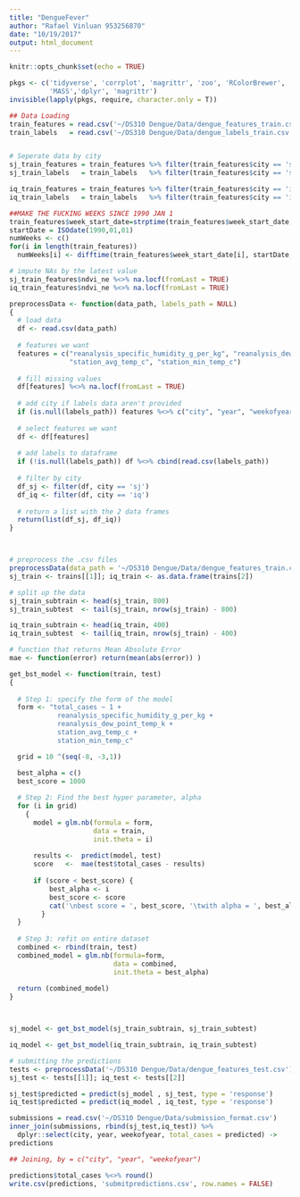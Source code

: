 ```yaml
---
title: "DengueFever"
author: "Rafael Vinluan 953256870"
date: "10/19/2017"
output: html_document
---
```


```r
knitr::opts_chunk$set(echo = TRUE)
```

```r
pkgs <- c('tidyverse', 'corrplot', 'magrittr', 'zoo', 'RColorBrewer', 'gridExtra',
          'MASS','dplyr', 'magrittr')
invisible(lapply(pkgs, require, character.only = T))
```

```r
## Data Loading
train_features = read.csv('~/DS310 Dengue/Data/dengue_features_train.csv')
train_labels   = read.csv('~/DS310 Dengue/Data/dengue_labels_train.csv')


# Seperate data by city
sj_train_features = train_features %>% filter(train_features$city == 'sj')
sj_train_labels   = train_labels   %>% filter(train_features$city == 'sj')

iq_train_features = train_features %>% filter(train_features$city == 'iq')
iq_train_labels   = train_labels   %>% filter(train_features$city == 'iq')
```

```r
##MAKE THE FUCKING WEEKS SINCE 1990 JAN 1 
train_features$week_start_date=strptime(train_features$week_start_date, format="%Y-%m-%d")
startDate = ISOdate(1990,01,01)
numWeeks <- c()
for(i in length(train_features))
  numWeeks[i] <- difftime(train_features$week_start_date[i], startDate, units = "weeks")
```

```r
# impute NAs by the latest value
sj_train_features$ndvi_ne %<>% na.locf(fromLast = TRUE)
iq_train_features$ndvi_ne %<>% na.locf(fromLast = TRUE)

```


```r
preprocessData <- function(data_path, labels_path = NULL)
{
  # load data 
  df <- read.csv(data_path)
  
  # features we want
  features = c("reanalysis_specific_humidity_g_per_kg", "reanalysis_dew_point_temp_k",
               "station_avg_temp_c", "station_min_temp_c")
  
  # fill missing values
  df[features] %<>% na.locf(fromLast = TRUE) 
  
  # add city if labels data aren't provided
  if (is.null(labels_path)) features %<>% c("city", "year", "weekofyear")
    
  # select features we want
  df <- df[features]
  
  # add labels to dataframe
  if (!is.null(labels_path)) df %<>% cbind(read.csv(labels_path))
  
  # filter by city
  df_sj <- filter(df, city == 'sj')
  df_iq <- filter(df, city == 'iq')
  
  # return a list with the 2 data frames 
  return(list(df_sj, df_iq))
}



# preprocess the .csv files
preprocessData(data_path = '~/DS310 Dengue/Data/dengue_features_train.csv', labels_path = '~/DS310 Dengue/Data/dengue_labels_train.csv') -> trains
sj_train <- trains[[1]]; iq_train <- as.data.frame(trains[2])
```

```r
# split up the data
sj_train_subtrain <- head(sj_train, 800)
sj_train_subtest  <- tail(sj_train, nrow(sj_train) - 800)

iq_train_subtrain <- head(iq_train, 400)
iq_train_subtest  <- tail(iq_train, nrow(sj_train) - 400)

```

```r
# function that returns Mean Absolute Error
mae <- function(error) return(mean(abs(error)) )

get_bst_model <- function(train, test)
{
  
  # Step 1: specify the form of the model
  form <- "total_cases ~ 1 +
            reanalysis_specific_humidity_g_per_kg +
            reanalysis_dew_point_temp_k + 
            station_avg_temp_c +
            station_min_temp_c"

  grid = 10 ^(seq(-8, -3,1))

  best_alpha = c()
  best_score = 1000
  
  # Step 2: Find the best hyper parameter, alpha
  for (i in grid)
    {
      model = glm.nb(formula = form,
                     data = train,
                     init.theta = i)
    
      results <-  predict(model, test)
      score   <-  mae(test$total_cases - results)
      
      if (score < best_score) {
          best_alpha <- i
          best_score <- score
          cat('\nbest score = ', best_score, '\twith alpha = ', best_alpha)
        }
  }
  
  # Step 3: refit on entire dataset
  combined <- rbind(train, test)
  combined_model = glm.nb(formula=form,
                          data = combined,
                          init.theta = best_alpha)
  
  return (combined_model)
}



sj_model <- get_bst_model(sj_train_subtrain, sj_train_subtest)

iq_model <- get_bst_model(iq_train_subtrain, iq_train_subtest)

```

```r
# submitting the predictions
tests <- preprocessData('~/DS310 Dengue/Data/dengue_features_test.csv')
sj_test <- tests[[1]]; iq_test <- tests[[2]]

sj_test$predicted = predict(sj_model , sj_test, type = 'response')
iq_test$predicted = predict(iq_model , iq_test, type = 'response')

submissions = read.csv('~/DS310 Dengue/Data/submission_format.csv')
inner_join(submissions, rbind(sj_test,iq_test)) %>%
  dplyr::select(city, year, weekofyear, total_cases = predicted) ->
predictions

## Joining, by = c("city", "year", "weekofyear")

predictions$total_cases %<>% round()
write.csv(predictions, 'submitpredictions.csv', row.names = FALSE)
```